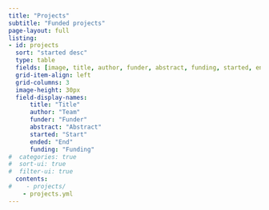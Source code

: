 ```yaml
---
title: "Projects"
subtitle: "Funded projects"
page-layout: full
listing: 
- id: projects
  sort: "started desc"
  type: table
  fields: [image, title, author, funder, abstract, funding, started, ended]
  grid-item-align: left
  grid-columns: 3
  image-height: 30px
  field-display-names: 
      title: "Title"
      author: "Team"
      funder: "Funder"
      abstract: "Abstract"
      started: "Start"
      ended: "End"
      funding: "Funding"
#  categories: true
#  sort-ui: true
#  filter-ui: true
  contents: 
#    - projects/ 
    - projects.yml 
---
```



:::{#projects}
:::



<!-- Add this at the end of your projects.qmd file or in a separate include-after-body file -->
<div id="dynamic-modal-container"></div>

<script>
function openProjectModal(title, content) {
  // Remove any existing modal
  document.getElementById('dynamic-modal-container').innerHTML = '';
  
  // Create modal elements
  const modalHTML = `
    <div class="modal fade" id="dynamic-project-modal" tabindex="-1" style="z-index: 20000;">
      <div class="modal-dialog modal-lg" style="z-index: 20001;">
        <div class="modal-content">
          <div class="modal-header">
            <h5 class="modal-title">${title}</h5>
            <button type="button" class="btn-close" data-bs-dismiss="modal"></button>
          </div>
          <div class="modal-body">
            <p>${content}</p>
          </div>
          <div class="modal-footer">
            <button type="button" class="btn btn-secondary" data-bs-dismiss="modal">Close</button>
          </div>
        </div>
      </div>
    </div>
    <div class="modal-backdrop fade show" style="z-index: 19999;"></div>
  `;
  
  // Add to container
  document.getElementById('dynamic-modal-container').innerHTML = modalHTML;
  
  // Show modal
  const modal = document.getElementById('dynamic-project-modal');
  modal.classList.add('show');
  modal.style.display = 'block';
  document.body.classList.add('modal-open');
  
  // Set up close button
  const closeButtons = modal.querySelectorAll('[data-bs-dismiss="modal"]');
  closeButtons.forEach(button => {
    button.addEventListener('click', () => {
      closeModal();
    });
  });
  
  // Close when clicking outside
  document.querySelector('.modal-backdrop').addEventListener('click', () => {
    closeModal();
  });
  
  // Close when pressing escape key
  document.addEventListener('keydown', function(event) {
    if (event.key === 'Escape') {
      closeModal();
    }
  });
}

function closeModal() {
  const modal = document.getElementById('dynamic-project-modal');
  if (modal) {
    modal.classList.remove('show');
    modal.style.display = 'none';
  }
  
  const backdrop = document.querySelector('.modal-backdrop');
  if (backdrop) {
    backdrop.parentNode.removeChild(backdrop);
  }
  
  document.body.classList.remove('modal-open');
}
</script>